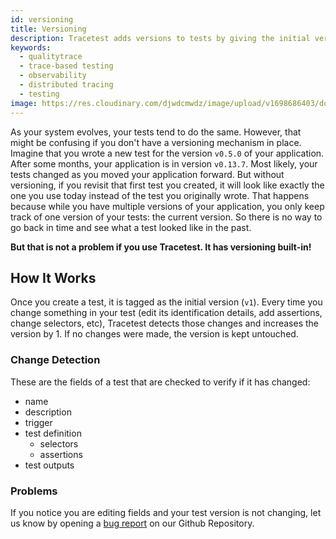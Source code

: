 ---
id: versioning
title: Versioning
description: Tracetest adds versions to tests by giving the initial version "v1". When something changes in your test it's detected and the test increases the version by 1.
keywords:
  - qualitytrace
  - trace-based testing
  - observability
  - distributed tracing
  - testing
image: https://res.cloudinary.com/djwdcmwdz/image/upload/v1698686403/docs/Blog_Thumbnail_14_rsvkmo.jpg
---

As your system evolves, your tests tend to do the same. However, that might be confusing if you don't have a versioning mechanism in place. Imagine that you wrote a new test for the version `v0.5.0` of your application. After some months, your application is in version `v0.13.7`. Most likely, your tests changed as you moved your application forward. But without versioning, if you revisit that first test you created, it will look like exactly the one you use today instead of the test you originally wrote. That happens because while you have multiple versions of your application, you only keep track of one version of your tests: the current version. So there is no way to go back in time and see what a test looked like in the past.

**But that is not a problem if you use Tracetest. It has versioning built-in!**

## How It Works

Once you create a test, it is tagged as the initial version (`v1`). Every time you change something in your test (edit its identification details, add assertions, change selectors, etc), Tracetest detects those changes and increases the version by 1. If no changes were made, the version is kept untouched.

### Change Detection

These are the fields of a test that are checked to verify if it has changed:

- name
- description
- trigger
- test definition
  - selectors
  - assertions
- test outputs

### Problems

If you notice you are editing fields and your test version is not changing, let us know by opening a [bug report](https://github.com/intelops/qualitytrace/issues) on our Github Repository.
